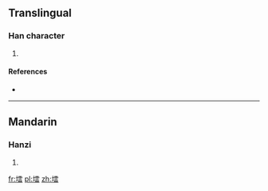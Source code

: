 ==Translingual==

===Han character===
{{Han char|rn=32|rad=土|as=12|sn=15|four=|canj=土一月戈 (GMBI)|ids=⿰[[土]][[雲]]}}

# {{defn|Han|sort=土12}}

====References====
* {{Han ref|kx=0239.241|dkj=05501|dj=0479.170|hdz=10486.160|uh=58B5|ud=22709}}

----

==Mandarin==

===Hanzi===
{{cmn-hanzi|pin=[[tán]] ([[tan2]])|wg=t'an<sup>2</sup>}}

# {{defn|lang=cmn|sort=土12}}

[[fr:墵]]
[[pl:墵]]
[[zh:墵]]